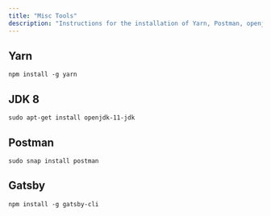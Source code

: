 ```yaml
---
title: "Misc Tools"
description: "Instructions for the installation of Yarn, Postman, openjdk, gatsby"
---
```


## Yarn
``` 
npm install -g yarn
```

## JDK 8
```
sudo apt-get install openjdk-11-jdk
```

## Postman
```
sudo snap install postman
```

## Gatsby
```
npm install -g gatsby-cli
```